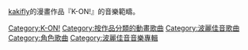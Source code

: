[[kakifly|kakifly]]的漫畫作品『K-ON!』的音樂範疇。

[[Category:K-ON!|Category:K-ON!]]
[[Category:按作品分類的動畫歌曲|Category:按作品分類的動畫歌曲]]
[[Category:波麗佳音歌曲|Category:波麗佳音歌曲]]
[[Category:角色歌曲|Category:角色歌曲]]
[[Category:波麗佳音音樂專輯|Category:波麗佳音音樂專輯]]